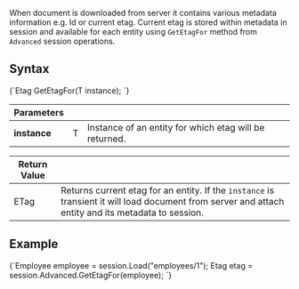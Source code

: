 
When document is downloaded from server it contains various metadata information e.g. Id or current etag. Current etag is stored within metadata in session and available for each entity using `GetEtagFor` method from `Advanced` session operations.

## Syntax

<TabItem value="get_etag_1" label="get_etag_1">
<CodeBlock language="csharp">
{`Etag GetEtagFor<T>(T instance);
`}
</CodeBlock>
</TabItem>

| Parameters | | |
| ------------- | ------------- | ----- |
| **instance** | T | Instance of an entity for which etag will be returned. |

| Return Value | |
| ------------- | ----- |
| ETag | Returns current etag for an entity. If the `instance` is transient it will load document from server and attach entity and its metadata to session. |

## Example

<TabItem value="get_etag_2" label="get_etag_2">
<CodeBlock language="csharp">
{`Employee employee = session.Load<Employee>("employees/1");
Etag etag = session.Advanced.GetEtagFor(employee);
`}
</CodeBlock>
</TabItem>

